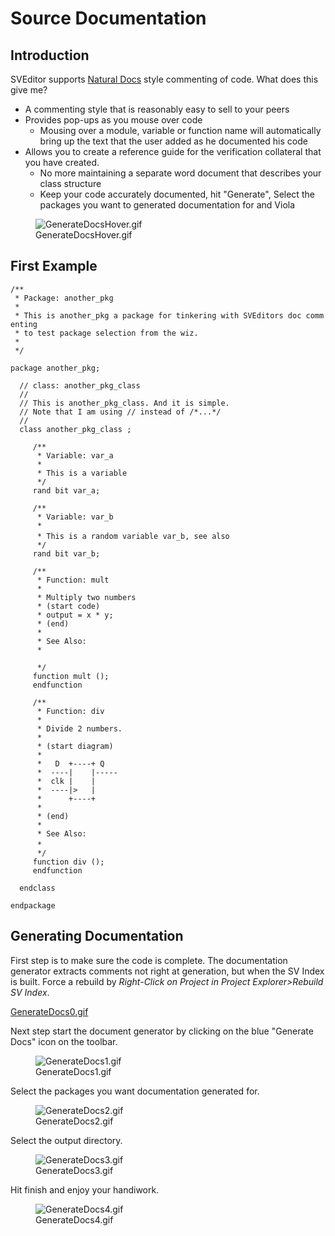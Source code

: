 = Source Documentation =
== Introduction ==
SVEditor supports [http://www.naturaldocs.org/ Natural Docs] style commenting of code.  What does this give me?
* A commenting style that is reasonably easy to sell to your peers
* Provides pop-ups as you mouse over code
** Mousing over a module, variable or function name will automatically bring up the text that the user added as he documented his code
* Allows you to create a reference guide for the verification collateral that you have created.  
** No more maintaining a separate word document that describes your class structure
** Keep your code accurately documented, hit "Generate", Select the packages you want to generated documentation for and Viola

[[Image:GenerateDocsHover.gif]]

==First Example==
 /**
  * Package: another_pkg
  * 
  * This is another_pkg a package for tinkering with SVEditors doc commenting
  * to test package selection from the wiz.
  * 
  */

 package another_pkg;
   
   // class: another_pkg_class
   //
   // This is another_pkg_class. And it is simple.
   // Note that I am using // instead of /*...*/
   //
   class another_pkg_class ;
   
      /**
       * Variable: var_a
       * 
       * This is a variable
       */
      rand bit var_a;
      
      /**
       * Variable: var_b
       * 
       * This is a random variable var_b, see also <var_a>
       */
      rand bit var_b;
      
      /**
       * Function: mult
       * 
       * Multiply two numbers
       * (start code)
       * output = x * y;
       * (end)
       * 
       * See Also:
       *  <div>
       */
      function mult ();
      endfunction

      /**
       * Function: div
       * 
       * Divide 2 numbers.
       * 
       * (start diagram)
       * 
       *   D  +----+ Q
       *  ----|    |-----
       *  clk |    |     
       *  ----|>   |     
       *      +----+     
       * 
       * (end) 
       * 
       * See Also:
       * <mult>
       */
      function div ();
      endfunction
   
   endclass

 endpackage 

== Generating Documentation ==

First step is to make sure the code is complete.  The documentation generator extracts comments not right at generation, but when the SV Index is built.  Force a rebuild by ''Right-Click on Project in Project Explorer>Rebuild SV Index''.

[[GenerateDocs0.gif]]

Next step start the document generator by clicking on the blue "Generate Docs" icon on the toolbar.

[[Image:GenerateDocs1.gif]]

Select the packages you want documentation generated for.

[[Image:GenerateDocs2.gif]]

Select the output directory.

[[Image:GenerateDocs3.gif]]

Hit finish and enjoy your handiwork.

[[Image:GenerateDocs4.gif]]

 